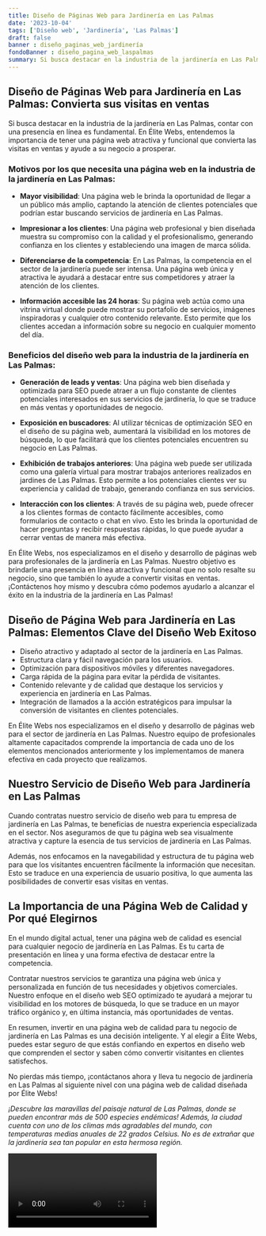 ```yaml
---
title: Diseño de Páginas Web para Jardinería en Las Palmas
date: '2023-10-04'
tags: ['Diseño web', 'Jardinería', 'Las Palmas']
draft: false
banner : diseño_paginas_web_jardinería
fondoBanner : diseño_pagina_web_laspalmas
summary: Si busca destacar en la industria de la jardinería en Las Palmas, contar con una presencia en línea es fundamental. En Élite Webs, entendemos la importancia de tener una página web atractiva y funcional que convierta las visitas en ventas y ayude a su negocio a prosperar. 
---
```


## Diseño de Páginas Web para Jardinería en Las Palmas: Convierta sus visitas en ventas

Si busca destacar en la industria de la jardinería en Las Palmas, contar con una presencia en línea es fundamental. En Élite Webs, entendemos la importancia de tener una página web atractiva y funcional que convierta las visitas en ventas y ayude a su negocio a prosperar. 

### Motivos por los que necesita una página web en la industria de la jardinería en Las Palmas:

- **Mayor visibilidad**: Una página web le brinda la oportunidad de llegar a un público más amplio, captando la atención de clientes potenciales que podrían estar buscando servicios de jardinería en Las Palmas.

- **Impresionar a los clientes**: Una página web profesional y bien diseñada muestra su compromiso con la calidad y el profesionalismo, generando confianza en los clientes y estableciendo una imagen de marca sólida.

- **Diferenciarse de la competencia**: En Las Palmas, la competencia en el sector de la jardinería puede ser intensa. Una página web única y atractiva le ayudará a destacar entre sus competidores y atraer la atención de los clientes.

- **Información accesible las 24 horas**: Su página web actúa como una vitrina virtual donde puede mostrar su portafolio de servicios, imágenes inspiradoras y cualquier otro contenido relevante. Esto permite que los clientes accedan a información sobre su negocio en cualquier momento del día.

### Beneficios del diseño web para la industria de la jardinería en Las Palmas:

- **Generación de leads y ventas**: Una página web bien diseñada y optimizada para SEO puede atraer a un flujo constante de clientes potenciales interesados en sus servicios de jardinería, lo que se traduce en más ventas y oportunidades de negocio.

- **Exposición en buscadores**: Al utilizar técnicas de optimización SEO en el diseño de su página web, aumentará la visibilidad en los motores de búsqueda, lo que facilitará que los clientes potenciales encuentren su negocio en Las Palmas.

- **Exhibición de trabajos anteriores**: Una página web puede ser utilizada como una galería virtual para mostrar trabajos anteriores realizados en jardines de Las Palmas. Esto permite a los potenciales clientes ver su experiencia y calidad de trabajo, generando confianza en sus servicios.

- **Interacción con los clientes**: A través de su página web, puede ofrecer a los clientes formas de contacto fácilmente accesibles, como formularios de contacto o chat en vivo. Esto les brinda la oportunidad de hacer preguntas y recibir respuestas rápidas, lo que puede ayudar a cerrar ventas de manera más efectiva.

En Élite Webs, nos especializamos en el diseño y desarrollo de páginas web para profesionales de la jardinería en Las Palmas. Nuestro objetivo es brindarle una presencia en línea atractiva y funcional que no solo resalte su negocio, sino que también lo ayude a convertir visitas en ventas. ¡Contáctenos hoy mismo y descubra cómo podemos ayudarlo a alcanzar el éxito en la industria de la jardinería en Las Palmas!

<GifSeo />

<Cta />

## Diseño de Página Web para Jardinería en Las Palmas: Elementos Clave del Diseño Web Exitoso

- Diseño atractivo y adaptado al sector de la jardinería en Las Palmas.
- Estructura clara y fácil navegación para los usuarios.
- Optimización para dispositivos móviles y diferentes navegadores.
- Carga rápida de la página para evitar la pérdida de visitantes.
- Contenido relevante y de calidad que destaque los servicios y experiencia en jardinería en Las Palmas.
- Integración de llamados a la acción estratégicos para impulsar la conversión de visitantes en clientes potenciales.

En Élite Webs nos especializamos en el diseño y desarrollo de páginas web para el sector de jardinería en Las Palmas. Nuestro equipo de profesionales altamente capacitados comprende la importancia de cada uno de los elementos mencionados anteriormente y los implementamos de manera efectiva en cada proyecto que realizamos.

## Nuestro Servicio de Diseño Web para Jardinería en Las Palmas

Cuando contratas nuestro servicio de diseño web para tu empresa de jardinería en Las Palmas, te beneficias de nuestra experiencia especializada en el sector. Nos aseguramos de que tu página web sea visualmente atractiva y capture la esencia de tus servicios de jardinería en Las Palmas.

Además, nos enfocamos en la navegabilidad y estructura de tu página web para que los visitantes encuentren fácilmente la información que necesitan. Esto se traduce en una experiencia de usuario positiva, lo que aumenta las posibilidades de convertir esas visitas en ventas.

## La Importancia de una Página Web de Calidad y Por qué Elegirnos

En el mundo digital actual, tener una página web de calidad es esencial para cualquier negocio de jardinería en Las Palmas. Es tu carta de presentación en línea y una forma efectiva de destacar entre la competencia. 

Contratar nuestros servicios te garantiza una página web única y personalizada en función de tus necesidades y objetivos comerciales. Nuestro enfoque en el diseño web SEO optimizado te ayudará a mejorar tu visibilidad en los motores de búsqueda, lo que se traduce en un mayor tráfico orgánico y, en última instancia, más oportunidades de ventas.

En resumen, invertir en una página web de calidad para tu negocio de jardinería en Las Palmas es una decisión inteligente. Y al elegir a Élite Webs, puedes estar seguro de que estás confiando en expertos en diseño web que comprenden el sector y saben cómo convertir visitantes en clientes satisfechos.

No pierdas más tiempo, ¡contáctanos ahora y lleva tu negocio de jardinería en Las Palmas al siguiente nivel con una página web de calidad diseñada por Élite Webs!

_¡Descubre las maravillas del paisaje natural de Las Palmas, donde se pueden encontrar más de 500 especies endémicas! Además, la ciudad cuenta con uno de los climas más agradables del mundo, con temperaturas medias anuales de 22 grados Celsius. No es de extrañar que la jardinería sea tan popular en esta hermosa región._

<Video />

<CtaBot job='Jardinería' city='Las Palmas'/>

<Gmaps query='Las Palmas+españa+maps' />